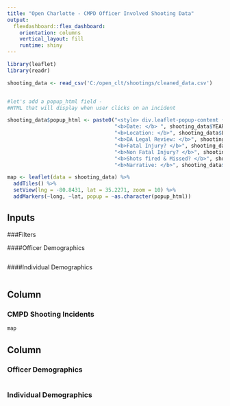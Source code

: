 ```yaml
---
title: "Open Charlotte - CMPD Officer Involved Shooting Data"
output: 
  flexdashboard::flex_dashboard:
    orientation: columns
    vertical_layout: fill
    runtime: shiny
---
```


```r
library(leaflet)
library(readr)

shooting_data <- read_csv('C:/open_clt/shootings/cleaned_data.csv')


#let's add a popup_html field - 
#HTML that will display when user clicks on an incident

shooting_data$popup_html <- paste0("<style> div.leaflet-popup-content {width:500px !important;}</style>",
                                   "<b>Date: </b> ", shooting_data$YEAR_MONTH, "<br/>",
                                   "<b>Location: </b>", shooting_data$LOCATION, "<br/>",
                                   "<b>DA Legal Review: </b>", shooting_data$DA_LEGAL_REVIEW, "<br/>",
                                   "<b>Fatal Injury? </b>", shooting_data$Fatal_Injury, "<br/>",
                                   "<b>Non Fatal Injury? </b>", shooting_data$Non_Fatal_Injury, "<br/>",
                                   "<b>Shots fired & Missed? </b>", shooting_data$Miss, "<br/> <br/>",
                                   "<b>Narrative: </b>", shooting_data$NARRATIVE)

map <- leaflet(data = shooting_data) %>%  
  addTiles() %>% 
  setView(lng = -80.8431, lat = 35.2271, zoom = 10) %>%
  addMarkers(~long, ~lat, popup = ~as.character(popup_html))


```


Inputs {.sidebar}
-------------------------------------

###Filters

####Officer Demographics
```r

```

####Individual Demographics
```r

```

Column {data-width=650}
-----------------------------------------------------------------------

### CMPD Shooting Incidents

```r
map
```

Column {data-width=350}
-----------------------------------------------------------------------

### Officer Demographics

```r

```

### Individual Demographics

```r

```

